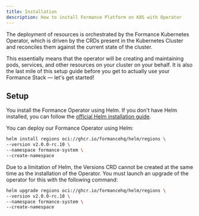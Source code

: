 ```yaml
---
title: Installation
description: How to install Formance Platform on K8S with Operator
---
```


The deployment of resources is orchestrated by the Formance Kubernetes Operator, which is driven by the CRDs present in the Kubernetes Cluster and reconciles them against the current state of the cluster.

This essentially means that the operator will be creating and maintaining pods, services, and other resources on your cluster on your behalf. It is also the last mile of this setup guide before you get to actually use your Formance Stack — let's get started!

## Setup

You install the Formance Operator using Helm. If you don't have Helm installed, you can follow the [official Helm installation guide](https://helm.sh/docs/intro/install/).

You can deploy our Formance Operator using Helm:

```bash
helm install regions oci://ghcr.io/formancehq/helm/regions \
--version v2.0.0-rc.10 \
--namespace formance-system \
--create-namespace
```

Due to a limitation of Helm, the Versions CRD cannot be created at the same time as the installation of the Operator. You must launch an upgrade of the operator for this with the following command:
```bash
helm upgrade regions oci://ghcr.io/formancehq/helm/regions \
--version v2.0.0-rc.10 \
--namespace formance-system \
--create-namespace
```
